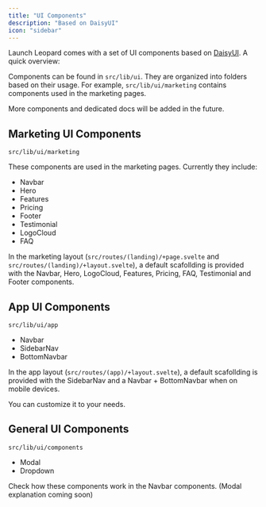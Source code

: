 ```yaml
---
title: "UI Components"
description: "Based on DaisyUI"
icon: "sidebar"
---
```


Launch Leopard comes with a set of UI components based on [DaisyUI](https://daisyui.com/). A quick overview:

Components can be found in `src/lib/ui`. They are organized into folders based on their usage. For example, `src/lib/ui/marketing` contains components used in the marketing pages.

<Info>More components and dedicated docs will be added in the future.</Info>

## Marketing UI Components

`src/lib/ui/marketing`

These components are used in the marketing pages.
Currently they include:

- Navbar
- Hero
- Features
- Pricing
- Footer
- Testimonial
- LogoCloud
- FAQ

In the marketing layout (`src/routes/(landing)/+page.svelte` and `src/routes/(landing)/+layout.svelte`), a default scafollding is provided with the Navbar, Hero, LogoCloud, Features, Pricing, FAQ, Testimonial and Footer components.

## App UI Components

`src/lib/ui/app`

- Navbar
- SidebarNav
- BottomNavbar

In the app layout (`src/routes/(app)/+layout.svelte`), a default scafollding is provided with the SidebarNav and a Navbar + BottomNavbar when on mobile devices.

You can customize it to your needs.

## General UI Components

`src/lib/ui/components`

- Modal
- Dropdown

Check how these components work in the Navbar components. (Modal explanation coming soon)